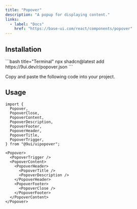 ```yaml
---
title: "Popover"
description: "A popup for displaying content."
links:
  - label: "Docs"
    href: "https://base-ui.com/react/components/popover"
---
```


<Preview name="popover-demo" />

## Installation

<Installation>
<div>
```bash title="Terminal"
npx shadcn@latest add https://9ui.dev/r/popover.json
```
</div>

<Steps>

<Step>Copy and paste the following code into your project.</Step>

<Source name="popover" />

</Steps>
</Installation>

## Usage

```tsx title="Imports"
import {
  Popover,
  PopoverClose,
  PopoverContent,
  PopoverDescription,
  PopoverFooter,
  PopoverHeader,
  PopoverTitle,
  PopoverTrigger,
} from "@9ui/uipopover";
```

```tsx title="Anatomy"
<Popover>
  <PopoverTrigger />
  <PopoverContent>
    <PopoverHeader>
      <PopoverTitle />
      <PopoverDescription />
    </PopoverHeader>
    <PopoverFooter>
      <PopoverClose />
    </PopoverFooter>
  </PopoverContent>
</Popover>
```
